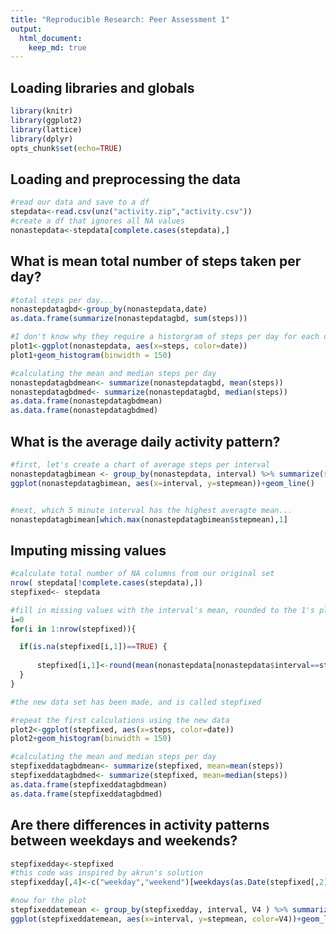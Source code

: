 ```yaml
---
title: "Reproducible Research: Peer Assessment 1"
output: 
  html_document:
    keep_md: true
---
```


## Loading libraries and globals
```r
library(knitr)
library(ggplot2)
library(lattice)
library(dplyr)
opts_chunk$set(echo=TRUE)

```

## Loading and preprocessing the data
```r
#read our data and save to a df
stepdata<-read.csv(unz("activity.zip","activity.csv"))
#create a df that ignores all NA values
nonastepdata<-stepdata[complete.cases(stepdata),]
```


## What is mean total number of steps taken per day?
```r
#total steps per day...
nonastepdatagbd<-group_by(nonastepdata,date)
as.data.frame(summarize(nonastepdatagbd, sum(steps)))

#I don't know why they require a historgram of steps per day for each day, it will be pointlessly dense... but here it is.
plot1<-ggplot(nonastepdata, aes(x=steps, color=date))
plot1+geom_histogram(binwidth = 150)

#calculating the mean and median steps per day
nonastepdatagbdmean<- summarize(nonastepdatagbd, mean(steps))
nonastepdatagbdmed<- summarize(nonastepdatagbd, median(steps))
as.data.frame(nonastepdatagbdmean)
as.data.frame(nonastepdatagbdmed)


```


## What is the average daily activity pattern?
```r
#first, let's create a chart of average steps per interval
nonastepdatagbimean <- group_by(nonastepdata, interval) %>% summarize(stepmean=mean(steps))
ggplot(nonastepdatagbimean, aes(x=interval, y=stepmean))+geom_line()


#next, which 5 minute interval has the highest averagte mean...
nonastepdatagbimean[which.max(nonastepdatagbimean$stepmean),1]

```


## Imputing missing values
```r
#calculate total number of NA columns from our original set
nrow( stepdata[!complete.cases(stepdata),])
stepfixed<- stepdata

#fill in missing values with the interval's mean, rounded to the 1's place
i=0
for(i in 1:nrow(stepfixed)){

  if(is.na(stepfixed[i,1])==TRUE) {
 
      stepfixed[i,1]<-round(mean(nonastepdata[nonastepdata$interval==stepfixed[i,3],1]))
  }
}

#the new data set has been made, and is called stepfixed

#repeat the first calculations using the new data
plot2<-ggplot(stepfixed, aes(x=steps, color=date))
plot2+geom_histogram(binwidth = 150)

#calculating the mean and median steps per day
stepfixeddatagbdmean<- summarize(stepfixed, mean=mean(steps))
stepfixeddatagbdmed<- summarize(stepfixed, mean=median(steps))
as.data.frame(stepfixeddatagbdmean)
as.data.frame(stepfixeddatagbdmed)

```


## Are there differences in activity patterns between weekdays and weekends?
```r
stepfixedday<-stepfixed
#this code was inspired by akrun's solution
stepfixedday[,4]<-c("weekday","weekend")[weekdays(as.Date(stepfixed[,2])) %in% c("Sunday","Saturday")+1L]

#now for the plot
stepfixeddatemean <- group_by(stepfixedday, interval, V4 ) %>% summarize(stepmean=mean(steps))
ggplot(stepfixeddatemean, aes(x=interval, y=stepmean, color=V4))+geom_line()+facet_wrap(~V4)

```

